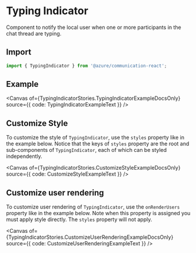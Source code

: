 
<Meta of={TypingIndicatorStories} />

# Typing Indicator

Component to notify the local user when one or more participants in the chat thread are typing.

## Import

```ts
import { TypingIndicator } from '@azure/communication-react';
```

## Example

<Canvas of={TypingIndicatorStories.TypingIndicatorExampleDocsOnly} source={{ code: TypingIndicatorExampleText }} />

## Customize Style

To customize the style of `TypingIndicator`, use the `styles` property like in the example below. Notice that the keys of `styles` property are the root and sub-components of `TypingIndicator`, each of which can be styled independently.

<Canvas of={TypingIndicatorStories.CustomizeStyleExampleDocsOnly} source={{ code: CustomizeStyleExampleText }} />

## Customize user rendering

To customize user rendering of `TypingIndicator`, use the `onRenderUsers` property like in the example below. Note when this property is assigned you must apply style directly. The `styles` property will not apply.

<Canvas
  of={TypingIndicatorStories.CustomizeUserRenderingExampleDocsOnly}
  source={{ code: CustomizeUserRenderingExampleText }}
/>
